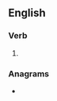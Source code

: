 ==English==

===Verb===
{{head|en|verb form}}

# {{en-past of|overtrain}}

===Anagrams===
* {{anagrams|en|a=adeeinorrtv|drotaverine}}